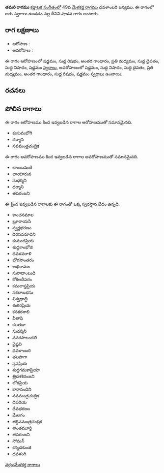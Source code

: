 {{Infobox ragam
	| name          	= తమరి
	| synonym	    	= 
	| mela          	= 
	| chakra        	= 
	| janaka        	= 
	| type          	= శాడవ
	| arohanam      	= {{svaraC|S|R1|G3|M2|D1|N1|S'}} 
	| avarohanam    	= {{svaraC|S'|N1|D1|M2|G3|R1|S}}
	| jeeva         	=
	| chhaya        	=
	| nyasa         	=
	| vishesha      	= 
	| equivalent  		= 
}}
{{కర్ణాటక సంగీత రాగాలు}}
'''తమరి రాగము''' [[కర్ణాటక సంగీతం]]లో 49వ [[మేళకర్త రాగము]] ధవళాంబరి జన్యము.  ఈ రాగంలో ఆరు స్వరాలు ఉండడం వల్ల దీనిని షాడవ రాగం అంటారు.


==రాగ లక్షణాలు==


* ఆరోహణ : {{svaraC|S|R1|G3|M2|D1|N1|S'}} 
* అవరోహణ : {{svaraC|S'|N1|D1|M2|G3|R1|S}}

ఈ రాగం ఆరోహణంలో షడ్జమం, సుద్ద రిషభం, అంతర గాంధారం, ప్రతి మధ్యమం, సుద్ద దైవతం, సుద్ద నిషాదం, షడ్జమం [[స్వరాలు]], అవరోహణంలో షడ్జమం, సుద్ద నిషాదం, సుద్ద దైవతం, ప్రతి మధ్యమం, అంతర గాంధారం, సుద్ద రిషభం, షడ్జమం [[స్వరాలు]] ఉంటాయి.

==రచనలు==



==పోలిన రాగాలు==
ఈ రాగం ఆరోహణము కింద ఇవ్వబడిన రాగాల ఆరోహణముతో సమానమైనది.
* కుసుమభోగి
* ధర్మాని
* నవమంత్రచంద్రిక

ఈ రాగం అవరోహణము కింద ఇవ్వబడిన రాగాల అవరోహణముతో సమానమైనది.
* బాంబుమణి
* ఛాయారువ
* సుధర్మిని
* ధర్మాని
* తపరంజని

ఈ క్రింద ఇవ్వబడిన రాగాలకు ఈ రాగంతో ఒక్క స్వరస్థాన భేదం ఉన్నది.
* కాంచనమాల
* బ్రూరాయసి
* స్వర్ణభరణం
* ధిరసవరూధిని
* కుముదప్రియ
* శుధ్ధకాంభోజి
* ధవళవరాళి
* భోగసాంతరం
* అభిరామం
* సురాధాంబుధి
* కోకిలదీపరం
* కమలాప్తప్రియ
* సకలాబభసు
* విశ్వధాత్రి
* శంకరప్రియ
* కనకరశాలి
* వీతాపి
* కలతడా
* సుధర్మిని
* నవరసాలందలి
* వైష్ణవి
* ధవళాంబరి
* తలపాగా
* స్తవప్రియ
* శుద్ధగమకాప్రియా
* త్రిదశశిరంజని
* లోకప్రియ
* కారానందిని
* నవమంత్రచంద్రిక
* దిపరియ
* దేవభరణం
* మేలగం
* తగ్గివమంత్రచంద్రిక
* శాంతమూర్తి
* తపరంజని
* సోమన్
* కన్నడకుంజి
* ధవళంగి



[[వర్గం:మేళకర్త రాగాలు]]